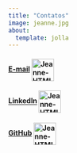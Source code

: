 ---
title: "Contatos"
image: jeanne.jpg
about:
  template: jolla
---

<html>

<body>

<p>

<h4>[E-mail](mailto:jeanneraquelj1@gmail.com) <img src="https://img.icons8.com/ios-filled/512/apple-mail.png" alt="Jeanne-HTML" align="center" height="45" width="45"/></h4>

</p>

</body>

</html>

<html>

<body>

<div>

<p>

<h4>

[LinkedIn](https://www.linkedin.com/in/francojra/) <img src="https://img.icons8.com/ios-glyphs/512/linkedin-circled.png" alt="Jeanne-HTML" align="center" height="45" width="45"/>

</p>

</h4>

</div>

</body>

</html>

<html>

<body>

<div>

<p>

<h4>

[GitHub](https://github.com/francojra) <img src="https://img.icons8.com/ios-glyphs/512/github.png" alt="Jeanne-HTML" align="center" height="45" width="45"/>

</p>

</h4>

</div>

</body>

</html>

